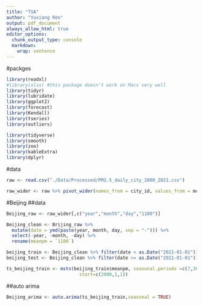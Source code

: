 ```yaml
---
title: "TSA"
author: "Yuxiang Ren"
output: pdf_document
always_allow_html: true
editor_options: 
  chunk_output_type: console
  markdown: 
    wrap: sentence
---
```

#packges    
```r
library(readxl)
#library(xlsx) #this package doesn't work on Macs very well
library(tidyr)
library(lubridate)
library(ggplot2)
library(forecast)  
library(Kendall)
library(tseries)
library(outliers)

library(tidyverse)
library(smooth)
library(zoo)
library(kableExtra)
library(dplyr)

```

#data
```r
raw <- read.csv("./Data/Processed/PM2.5_daily_city_2000_2021.csv")

raw_wider <- raw %>% pivot_wider(names_from = city_id, values_from = meanpm)

```
#Beijing
##data
```r
Beijing_raw <- raw_wider[,c("year","month","day","1100")]

Beijing_clean <- Brijing_raw %>%
  mutate(date = ymd(paste(year, month, day, sep = "-"))) %>%
  select(-year, -month, -day) %>%
  rename(meanpm = `1100`)

beijing_train <- Beijing_clean %>% filter(date < as.Date("2021-01-01"))
beijing_test <- Beijing_clean %>% filter(date >= as.Date("2021-01-01"))

ts_beijing_train <- msts(beijing_train$meanpm, seasonal.periods =c(7,365.25),
                           start=c(2000,1,1))
```

##auto arima
```r
Beijing_arima <- auto.arima(ts_beijing_train,seasonal = TRUE)
```


